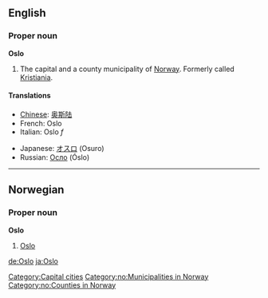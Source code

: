 {{wikipedia}}
==English==

===Proper noun===
'''Oslo'''
# The capital and a county municipality of [[Norway]].  Formerly called [[Kristiania]].

====Translations====
{{top}}
*[[Chinese]]: [[奥斯陆]]
*French: Oslo
*Italian: Oslo ''f''
{{mid}}
*Japanese: [[オスロ]] (Osuro)
*Russian: [[Осло]] (Óslo)
{{bottom}}

[[Category:Capital cities]]

----
==Norwegian==

===Proper noun===
'''Oslo'''
# [[#English|Oslo]]

[[Category:no:Municipalities in Norway]]
[[Category:no:Counties in Norway]]

[[de:Oslo]]
[[ja:Oslo]]